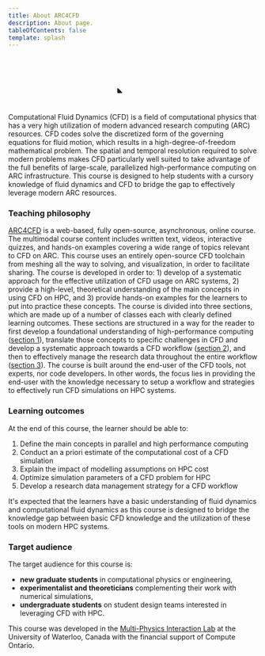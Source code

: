 ```yaml
---
title: About ARC4CFD
description: About page.
tableOfContents: false
template: splash
---
```


<p align="center">
<svg color='var(--sl-color-text-accent)' overflow='visible' viewbox='30 30 1024 1024' width='20%' height='auto' fill='none' stroke='var(--sl-color-text-accent)' stroke-width='52' opacity='1' stroke-linecap='round' stroke-linejoin='round' font-size='1em'><g><path d="M139.142 283.654C139.142 202.604 204.846 136.9 285.896 136.9L742.14 136.9C823.19 136.9 888.894 202.604 888.894 283.654L888.894 739.898C888.894 820.947 823.19 886.651 742.14 886.651L285.896 886.651C204.846 886.651 139.142 820.947 139.142 739.898L139.142 283.654Z"/><path d="M237.271 700.043C229.787 692.637 217.09 698.069 217.278 708.596L218.64 784.843C218.755 791.292 224.052 796.44 230.502 796.371L305.387 795.569C315.814 795.457 320.93 782.821 313.518 775.487L237.271 700.043Z" fill="currentColor" stroke="none"/><path d="M115.178 382.082L30.7625 382.103"/><path d="M994.98 379.767L910.565 379.788"/><path d="M648.316 113.056L648.541 28.641"/><path d="M646.106 996.981L645.925 912.566"/><path d="M113.435 511.754L29.0199 511.776"/><path d="M993.238 509.439L908.822 509.461"/><path d="M518.649 110.934L518.874 26.5193"/><path d="M516.431 995.484L516.25 911.069"/><path d="M115.178 646.078L30.7625 646.099"/><path d="M994.98 643.763L910.565 643.784"/><path d="M384.321 112.284L384.546 27.8692"/><path d="M382.111 997.481L381.93 913.066"/><path d="M227.041 294.661C227.041 294.661 329.102 298.693 429.094 345.016C529.086 391.338 545.237 440.185 627.009 479.951C708.78 519.717 800.995 510.956 800.995 510.956"/><path d="M227.041 509.439C227.041 509.439 333.509 509.439 412.85 537.621C505.166 570.411 548.113 593.164 645.925 607.993C727.659 620.385 800.995 619.42 800.995 619.42"/></g></svg></p>

Computational Fluid Dynamics (CFD) is a field of computational physics that has a very high utilization of modern advanced research computing (ARC) resources. CFD codes solve the discretized form of the governing equations for fluid motion, which results in a high-degree-of-freedom mathematical problem. The spatial and temporal resolution required to solve modern problems makes CFD particularly well suited to take advantage of the full benefits of large-scale, parallelized high-performance computing on ARC infrastructure.  This course is designed to help students with a cursory knowledge of fluid dynamics and CFD to bridge the gap to effectively leverage modern ARC resources. 


### Teaching philosophy
[ARC4CFD](https://arc4cfd.github.io) is a web-based, fully open-source, asynchronous, online course. The multimodal course content includes written text, videos, interactive quizzes, and hands-on examples covering a wide range of topics relevant to CFD on ARC.  This course uses  an entirely open-source CFD toolchain from meshing all the way to solving, and visualization, in order to facilitate sharing.  The course is developed in order to:  1) develop of a systematic approach for the effective utilization of CFD usage on ARC systems,  2)  provide a high-level, theoretical understanding of the main concepts in using CFD on HPC, and 3)  provide hands-on examples for the learners to put into practice these concepts.  The course is divided into three sections, which are made up of a number of classes each with clearly defined learning outcomes. These sections are structured in a way for the reader to first develop a foundational understanding of high-performance computing ([section 1](https://arc4cfd.github.io/section1)), translate those concepts to specific challenges in CFD and develop a systematic approach towards a CFD workflow ([section 2](https://arc4cfd.github.io/section2)), and then to effectively manage the research data throughout the entire workflow ([section 3](https://arc4cfd.github.io/section3)). The course is built around the end-user of the CFD tools, not experts, nor code developers. In other words, the focus lies in providing the end-user with the knowledge necessary to setup a workflow and strategies to effectively run CFD simulations on HPC systems.  


### Learning outcomes
At the end of this course, the learner should be able to:
1. Define the main concepts in parallel and high performance computing
2. Conduct an a priori estimate of the computational cost of a CFD simulation
3. Explain the impact of modelling assumptions on HPC cost
4. Optimize simulation parameters of a CFD problem for HPC
5. Develop a research data management strategy for a CFD workflow


It's expected that the learners have a basic understanding of fluid dynamics and computational fluid dynamics as this course is designed to bridge the knowledge gap between basic CFD knowledge and the utilization of these tools on modern HPC systems. 

### Target audience
The target audience for this course is:
- **new graduate students** in computational physics or engineering, 
- **experimentalist and theoreticians** complementing their work with numerical simulations,
- **undergraduate students** on student design teams interested in leveraging CFD with HPC.





This course was developed in the [Multi-Physics Interaction Lab](https://www.mpilab.ca)  at the University of Waterloo, Canada with the financial support of Compute Ontario.

<br/>
<CardGrid>
  <LinkCard title="Return to main page" href="https://arc4cfd.github.io"/>
  <LinkCard title="Let's get started: Section 1" href="https://arc4cfd.github.io/section1/part1"/>
</CardGrid>

<br/>
